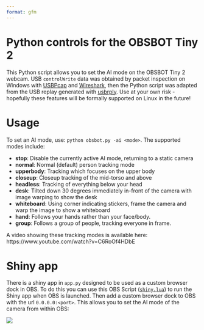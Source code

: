 ```yaml
---
format: gfm
---
```


<!-- README.md is generated from README.qmd. Please edit that file -->

# Python controls for the OBSBOT Tiny 2

<!-- badges: start -->
<!-- badges: end -->

This Python script allows you to set the AI mode on the OBSBOT Tiny 2 webcam. USB `controlWrite` data was obtained by packet inspection on Windows with [USBPcap](https://github.com/desowin/usbpcap) and [Wireshark](https://gitlab.com/wireshark/wireshark), then the Python script was adapted from the USB replay generated with [usbrply](https://github.com/JohnDMcMaster/usbrply). Use at your own risk - hopefully these features will be formally supported on Linux in the future!

# Usage

To set an AI mode, use: `python obsbot.py -ai <mode>`. The supported modes include:

* **stop**: Disable the currently active AI mode, returning to a static camera
* **normal**: Normal (default) person tracking mode
* **upperbody**: Tracking which focuses on the upper body
* **closeup**: Closeup tracking of the mid-torso and above
* **headless**: Tracking of everything below your head
* **desk**: Tilted down 30 degrees immediately in-front of the camera with image warping to show the desk
* **whiteboard**: Using corner indicating stickers, frame the camera and warp the image to show a whiteboard
* **hand**: Follows your hands rather than your face/body.
* **group**: Follows a group of people, tracking everyone in frame.

A video showing these tracking modes is available here: https://www.youtube.com/watch?v=C6RoOf4HDbE

# Shiny app

There is a shiny app in `app.py` designed to be used as a custom browser dock in OBS. To do this you can use this OBS Script ([`shiny.lua`](https://gist.github.com/mitchelloharawild/cb0328aa7190f861838ef9327e0c7962)) to run the Shiny app when OBS is launched. Then add a custom browser dock to OBS with the url `0.0.0.0:<port>`. This allows you to set the AI mode of the camera from within OBS:

![](obs-integration.png)